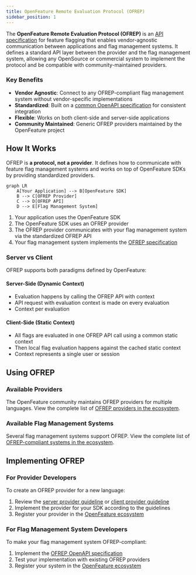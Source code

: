 ```yaml
---
title: OpenFeature Remote Evaluation Protocol (OFREP)
sidebar_position: 1
---
```


The **OpenFeature Remote Evaluation Protocol (OFREP)** is an [API specification](./openapi) for feature flagging that enables vendor-agnostic communication between applications and flag management systems. It defines a standard API layer between the provider and the flag management system, allowing any OpenSource or commercial system to implement the protocol and be compatible with community-maintained providers.

### Key Benefits

- **Vendor Agnostic**: Connect to any OFREP-compliant flag management system without vendor-specific implementations
- **Standardized**: Built on a [common OpenAPI specification](./openapi) for consistent integration
- **Flexible**: Works on both client-side and server-side applications
- **Community Maintained**: Generic OFREP providers maintained by the OpenFeature project

## How It Works

OFREP is **a protocol, not a provider**. It defines how to communicate with feature flag management systems and works on top of OpenFeature SDKs by providing standardized providers.

```mermaid
graph LR
    A[Your Application] --> B[OpenFeature SDK]
    B --> C[OFREP Provider]
    C --> D[OFREP API]
    D --> E[Flag Management System]
```

1. Your application uses the OpenFeature SDK
2. The OpenFeature SDK uses an OFREP provider
3. The OFREP provider communicates with your flag management system via the standardized OFREP API
4. Your flag management system implements the [OFREP specification](./openapi)

### Server vs Client

OFREP supports both paradigms defined by OpenFeature:

#### Server-Side (Dynamic Context)

- Evaluation happens by calling the OFREP API with context
- API request with evaluation context is made on every evaluation
- Context per evaluation

#### Client-Side (Static Context)

- All flags are evaluated in one OFREP API call using a common static context
- Then local flag evaluation happens against the cached static context
- Context represents a single user or session

## Using OFREP

### Available Providers

The OpenFeature community maintains OFREP providers for multiple languages. View the complete list of [OFREP providers in the ecosystem](https://openfeature.dev/ecosystem/?instant_search%5BrefinementList%5D%5Bvendor%5D%5B0%5D=OFREP).

### Available Flag Management Systems

Several flag management systems support OFREP. View the complete list of [OFREP-compliant systems in the ecosystem](https://openfeature.dev/ecosystem/?instant_search%5BrefinementList%5D%5Btype%5D%5B0%5D=OFREP%20API).

## Implementing OFREP

### For Provider Developers

To create an OFREP provider for a new language:

1. Review the [server provider guideline](https://github.com/open-feature/protocol/blob/docs-update-readme-for-website/guideline/dynamic-context-provider.md) or [client provider guideline](https://github.com/open-feature/protocol/blob/docs-update-readme-for-website/guideline/static-context-provider.md)
2. Implement the provider for your SDK according to the guidelines
3. Register your provider in the [OpenFeature ecosystem](https://github.com/open-feature/openfeature.dev/issues)

### For Flag Management System Developers

To make your flag management system OFREP-compliant:

1. Implement the [OFREP OpenAPI specification](./openapi)
2. Test your implementation with existing OFREP providers
3. Register your system in the [OpenFeature ecosystem](https://github.com/open-feature/openfeature.dev/issues)

